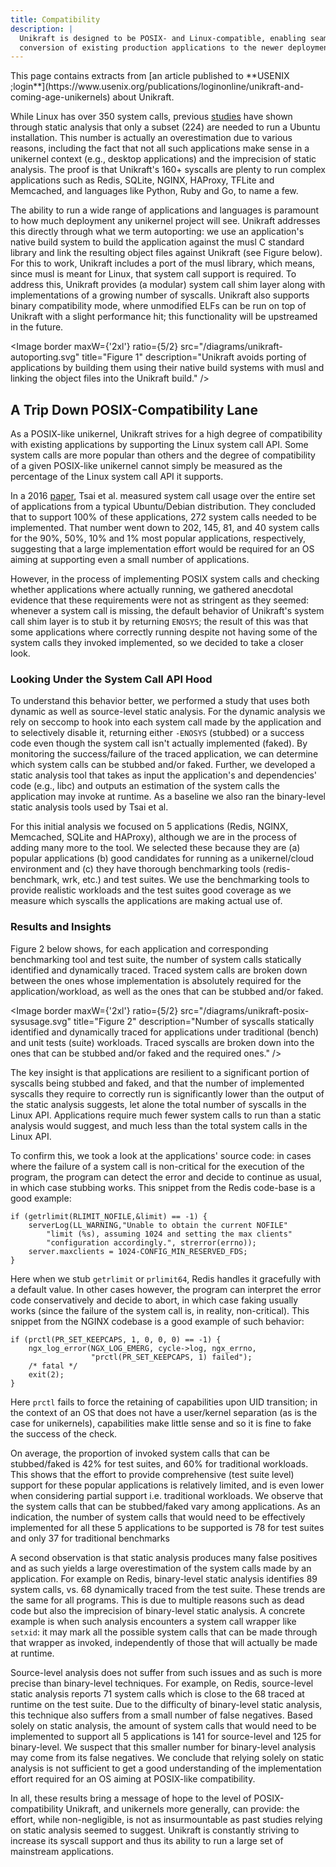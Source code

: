 ```yaml
---
title: Compatibility
description: |
  Unikraft is designed to be POSIX- and Linux-compatible, enabling seamless
  conversion of existing production applications to the newer deployment model.
---
```


<Info>
This page contains extracts from [an article published to **USENIX
;login**](https://www.usenix.org/publications/loginonline/unikraft-and-coming-age-unikernels)
about Unikraft.
</Info>

While Linux has over 350 system calls, previous
[studies](https://dl.acm.org/doi/10.1145/2901318.2901341) have shown through
static analysis that only a subset (224) are needed to run a Ubuntu
installation. This number is actually an overestimation due to various reasons,
including the fact that not all such applications make sense in a unikernel
context (e.g., desktop applications) and the imprecision of static analysis. The
proof is that Unikraft's 160+ syscalls are plenty to run complex applications
such as Redis, SQLite, NGINX, HAProxy, TFLite and Memcached, and languages like
Python, Ruby and Go, to name a few.

The ability to run a wide range of applications and languages is paramount to
how much deployment any unikernel project will see. Unikraft addresses this
directly through what we term autoporting: we use an application's native build
system to build the application against the musl C standard library and link the
resulting object files against Unikraft (see Figure below). For this to work,
Unikraft includes a port of the musl library, which means, since musl is meant
for Linux, that system call support is required. To address this, Unikraft
provides (a modular) system call shim layer along with implementations of a
growing number of syscalls. Unikraft also supports binary compatibility mode,
where unmodified ELFs can be run on top of Unikraft with a slight performance
hit; this functionality will be upstreamed in the future.

<Image
  border
  maxW={'2xl'}
  ratio={5/2}
  src="/diagrams/unikraft-autoporting.svg"
  title="Figure 1"
  description="Unikraft avoids porting of applications by building them using their native build systems with musl and linking the object files into the Unikraft build."
/>

## A Trip Down POSIX-Compatibility Lane

As a POSIX-like unikernel, Unikraft strives for a high degree of compatibility
with existing applications by supporting the Linux system call API. Some system
calls are more popular than others and the degree of compatibility of a given
POSIX-like unikernel cannot simply be measured as the percentage of the Linux
system call API it supports.

In a 2016 [paper](https://dl.acm.org/doi/10.1145/2901318.2901341), Tsai et al.
measured system call usage over the entire set of applications from a typical
Ubuntu/Debian distribution. They concluded that to support 100% of these
applications, 272 system calls needed to be implemented. That number went down
to 202, 145, 81, and 40 system calls for the 90%, 50%, 10% and 1% most popular
applications, respectively, suggesting that a large implementation effort would
be required for an OS aiming at supporting even a small number of applications.

However, in the process of implementing POSIX system calls and checking whether
applications where actually running, we gathered anecdotal evidence that these
requirements were not as stringent as they seemed: whenever a system call is
missing, the default behavior of Unikraft's system call shim layer is to stub it
by returning `ENOSYS`; the result of this was that some applications where
correctly running despite not having some of the system calls they invoked
implemented, so we decided to take a closer look.

### Looking Under the System Call API Hood

To understand this behavior better, we performed a study that uses both dynamic
as well as source-level static analysis. For the dynamic analysis we rely on
seccomp to hook into each system call made by the application and to selectively
disable it, returning either `-ENOSYS` (stubbed) or a success code even though
the system call isn't actually implemented (faked). By monitoring the
success/failure of the traced application, we can determine which system calls
can be stubbed and/or faked. Further, we developed a static analysis tool that
takes as input the application's and dependencies' code (e.g., libc) and outputs
an estimation of the system calls the application may invoke at runtime. As a
baseline we also ran the binary-level static analysis tools used by Tsai et al.

For this initial analysis we focused on 5 applications (Redis, NGINX, Memcached,
SQLite and HAProxy), although we are in the process of adding many more to the
tool.  We selected these because they are (a) popular applications (b) good
candidates for running as a unikernel/cloud environment and (c) they have
thorough benchmarking tools (redis-benchmark, wrk, etc.) and test suites. We use
the benchmarking tools to provide realistic workloads and the test suites good
coverage as we measure which syscalls the applications are making actual use of.

### Results and Insights

Figure 2 below shows, for each application and corresponding benchmarking tool
and test suite, the number of system calls statically identified and dynamically
traced. Traced system calls are broken down between the ones whose
implementation is absolutely required for the application/workload, as well as
the ones that can be stubbed and/or faked.

<Image
  border
  maxW={'2xl'}
  ratio={5/2}
  src="/diagrams/unikraft-posix-sysusage.svg"
  title="Figure 2"
  description="Number of syscalls statically identified and dynamically traced for applications under traditional (bench) and unit tests (suite) workloads. Traced syscalls are broken down into the ones that can be stubbed and/or faked and the required ones."
/>


The key insight is that applications are resilient to a significant portion of
syscalls being stubbed and faked, and that the number of implemented syscalls
they require to correctly run is significantly lower than the output of the
static analysis suggests, let alone the total number of syscalls in the Linux
API. Applications require much fewer system calls to run than a static analysis
would suggest, and much less than the total system calls in the Linux API.

To confirm this, we took a look at the applications' source code: in cases where
the failure of a system call is non-critical for the execution of the program,
the program can detect the error and decide to continue as usual, in which case
stubbing works. This snippet from the Redis code-base is a good example:

```clike
if (getrlimit(RLIMIT_NOFILE,&limit) == -1) {
    serverLog(LL_WARNING,"Unable to obtain the current NOFILE"
        "limit (%s), assuming 1024 and setting the max clients"
        "configuration accordingly.", strerror(errno));
    server.maxclients = 1024-CONFIG_MIN_RESERVED_FDS;
}
```

Here when we stub `getrlimit` or `prlimit64`, Redis handles it gracefully with a
default value. In other cases however, the program can interpret the error code
conservatively and decide to abort, in which case faking usually works (since
the failure of the system call is, in reality, non-critical). This snippet from
the NGINX codebase is a good example of such behavior:

```clike
if (prctl(PR_SET_KEEPCAPS, 1, 0, 0, 0) == -1) {
    ngx_log_error(NGX_LOG_EMERG, cycle->log, ngx_errno,
                  "prctl(PR_SET_KEEPCAPS, 1) failed");
    /* fatal */
    exit(2);
}
```

Here `prctl` fails to force the retaining of capabilities upon UID transition;
in the context of an OS that does not have a user/kernel separation (as is the
case for unikernels), capabilities make little sense and so it is fine to fake
the success of the check.

On average, the proportion of invoked system calls that can be stubbed/faked is
42% for test suites, and 60% for traditional workloads. This shows that the
effort to provide comprehensive (test suite level) support for these popular
applications is relatively limited, and is even lower when considering partial
support i.e. traditional workloads. We observe that the system calls that can be
stubbed/faked vary among applications. As an indication, the number of system
calls that would need to be effectively implemented for all these 5 applications
to be supported is 78 for test suites and only 37 for traditional benchmarks

A second observation is that static analysis produces many false positives and
as such yields a large overestimation of the system calls made by an
application. For example on Redis, binary-level static analysis identifies 89
system calls, vs. 68 dynamically traced from the test suite. These trends are
the same for all programs. This is due to multiple reasons such as dead code but
also the imprecision of binary-level static analysis. A concrete example is when
such analysis encounters a system call wrapper like `setxid`: it may mark all
the possible system calls that can be made through that wrapper as invoked,
independently of those that will actually be made at runtime.

Source-level analysis does not suffer from such issues and as such is more
precise than binary-level techniques. For example, on Redis, source-level static
analysis reports 71 system calls which is close to the 68 traced at runtime on
the test suite. Due to the difficulty of binary-level static analysis, this
technique also suffers from a small number of false negatives. Based solely on
static analysis, the amount of system calls that would need to be implemented to
support all 5 applications is 141 for source-level and 125 for binary-level. We
suspect that this smaller number for binary-level analysis may come from its
false negatives. We conclude that relying solely on static analysis is not
sufficient to get a good understanding of the implementation effort required for
an OS aiming at POSIX-like compatibility.

In all, these results bring a message of hope to the level of
POSIX-compatibility Unikraft, and unikernels more generally, can provide: the
effort, while non-negligible, is not as insurmountable as past studies relying
on static analysis seemed to suggest. Unikraft is constantly striving to
increase its syscall support and thus its ability to run a large set of
mainstream applications.
